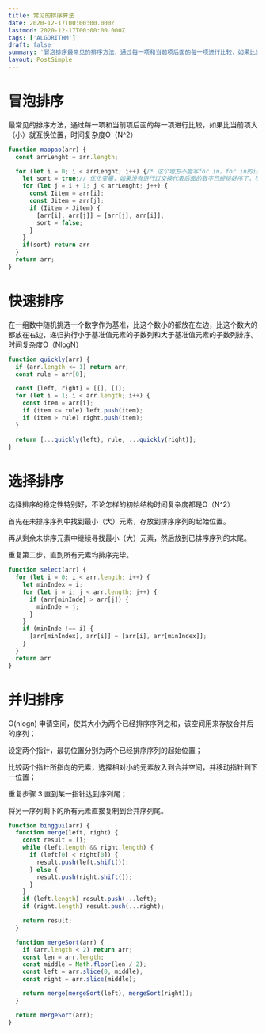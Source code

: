 ```yaml
---
title: 常见的排序算法
date: 2020-12-17T00:00:00.000Z
lastmod: 2020-12-17T00:00:00.000Z
tags: ['ALGORITHM']
draft: false
summary: '冒泡排序最常见的排序方法，通过每一项和当前项后面的每一项进行比较，如果比当前项大（小）就互换位置，时间复杂度O（N^2）function maopao(arr) {  const arrLeng...'
layout: PostSimple
---
```


# 冒泡排序

最常见的排序方法，通过每一项和当前项后面的每一项进行比较，如果比当前项大（小）就互换位置，时间复杂度O（N^2）
```javascript
function maopao(arr) {
  const arrLenght = arr.length;

  for (let i = 0; i < arrLenght; i++) {/* 这个地方不能写for in，for in的i是字符串，i+1变成了字符串 */
    let sort = true;// 优化变量，如果没有进行过交换代表后面的数字已经排好序了，不用再比较直接返回。
    for (let j = i + 1; j < arrLenght; j++) {
      const Iitem = arr[i];
      const Jitem = arr[j];
      if (Iitem > Jitem) {
        [arr[i], arr[j]] = [arr[j], arr[i]];
        sort = false;
      }
    }
    if(sort) return arr
  }
  return arr;
}
```

# 快速排序

在一组数中随机挑选一个数字作为基准，比这个数小的都放在左边，比这个数大的都放在右边，递归执行小于基准值元素的子数列和大于基准值元素的子数列排序。时间复杂度O（NlogN）
```javascript
function quickly(arr) {
  if (arr.length <= 1) return arr;
  const rule = arr[0];

  const [left, right] = [[], []];
  for (let i = 1; i < arr.length; i++) {
    const item = arr[i];
    if (item <= rule) left.push(item);
    if (item > rule) right.push(item);
  }

  return [...quickly(left), rule, ...quickly(right)];
}
```

# 选择排序

选择排序的稳定性特别好，不论怎样的初始结构时间复杂度都是O（N^2）

首先在未排序序列中找到最小（大）元素，存放到排序序列的起始位置。

再从剩余未排序元素中继续寻找最小（大）元素，然后放到已排序序列的末尾。

重复第二步，直到所有元素均排序完毕。
```javascript
function select(arr) {
  for (let i = 0; i < arr.length; i++) {
    let minIndex = i;
    for (let j = i; j < arr.length; j++) {
      if (arr[minInde] > arr[j]) {
        minInde = j;
      }
    }
    if (minInde !== i) {
      [arr[minIndex], arr[i]] = [arr[i], arr[minIndex]];
    }
  }
  return arr
}
```
# 并归排序
O(nlogn) 
申请空间，使其大小为两个已经排序序列之和，该空间用来存放合并后的序列；

设定两个指针，最初位置分别为两个已经排序序列的起始位置；

比较两个指针所指向的元素，选择相对小的元素放入到合并空间，并移动指针到下一位置；

重复步骤 3 直到某一指针达到序列尾；

将另一序列剩下的所有元素直接复制到合并序列尾。
```javascript
function binggui(arr) {
  function merge(left, right) {
    const result = [];
    while (left.length && right.length) {
      if (left[0] < right[0]) {
        result.push(left.shift());
      } else {
        result.push(right.shift());
      }
    }
    if (left.length) result.push(...left);
    if (right.length) result.push(...right);

    return result;
  }

  function mergeSort(arr) {
    if (arr.length < 2) return arr;
    const len = arr.length;
    const middle = Math.floor(len / 2);
    const left = arr.slice(0, middle);
    const right = arr.slice(middle);

    return merge(mergeSort(left), mergeSort(right));
  }

  return mergeSort(arr);
}
```
